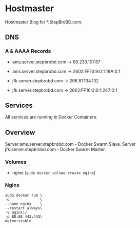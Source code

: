 # Hostmaster

Hostmaster Blog for *.StepBroBD.com.

## DNS

### A & AAAA Records

- ams.server.stepbrobd.com -> 89.233.107.67
- ams.server.stepbrobd.com -> 2602:FF16:9:0:1:18A:0:1

- jfk.server.stepbrobd.com -> 208.87.134.132
- jfk.server.stepbrobd.com -> 2602:FF16:3:0:1:247:0:1

## Services

All services are running in Docker Containers.

## Overview

Server ams.server.stepbrobd.com - Docker Swarm Slave.
Server jfk.server.stepbrobd.com - Docker Swarm Master.

### Volumes

- nginx (`sudo docker volume create nginx`)


### Nginx

```shell
sudo docker run \
-d              \
--name nginx    \
--restart always\
-v nginx:/
-p 80:80 443:443\
nginx:stable
```
